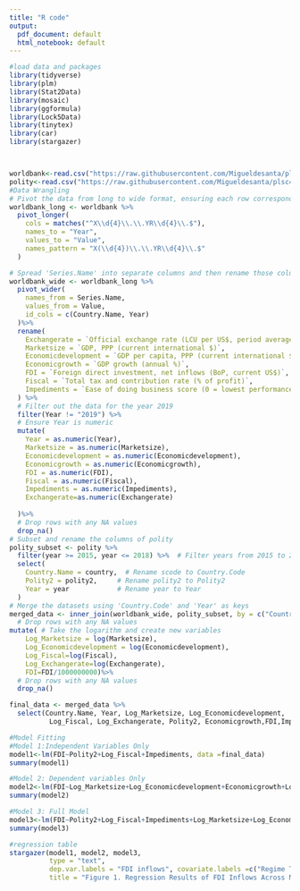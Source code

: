 ---
title: "R code"
output:
  pdf_document: default
  html_notebook: default
---
```{r message=FALSE, warning=FALSE}
#load data and packages
library(tidyverse)
library(plm)
library(Stat2Data)
library(mosaic)
library(ggformula)
library(Lock5Data)
library(tinytex)
library(car)
library(stargazer)



worldbank<-read.csv("https://raw.githubusercontent.com/Migueldesanta/plsc421/main/worldbank.csv")
polity<-read.csv("https://raw.githubusercontent.com/Migueldesanta/plsc421/main/p5v2018.csv")
#Data Wrangling
# Pivot the data from long to wide format, ensuring each row corresponds to a single country
worldbank_long <- worldbank %>%
  pivot_longer(
    cols = matches("^X\\d{4}\\.\\.YR\\d{4}\\.$"), 
    names_to = "Year",
    values_to = "Value",
    names_pattern = "X(\\d{4})\\.\\.YR\\d{4}\\.$"  
  )

# Spread 'Series.Name' into separate columns and then rename those columns
worldbank_wide <- worldbank_long %>%
  pivot_wider(
    names_from = Series.Name,
    values_from = Value,
    id_cols = c(Country.Name, Year)
  )%>%
  rename(
    Exchangerate = `Official exchange rate (LCU per US$, period average)`,
    Marketsize = `GDP, PPP (current international $)`,
    Economicdevelopment = `GDP per capita, PPP (current international $)`,
    Economicgrowth = `GDP growth (annual %)`,
    FDI = `Foreign direct investment, net inflows (BoP, current US$)`,
    Fiscal = `Total tax and contribution rate (% of profit)`,
    Impediments = `Ease of doing business score (0 = lowest performance to 100 = best performance)`
  ) %>%
  # Filter out the data for the year 2019
  filter(Year != "2019") %>%
  # Ensure Year is numeric
  mutate(
    Year = as.numeric(Year),
    Marketsize = as.numeric(Marketsize),
    Economicdevelopment = as.numeric(Economicdevelopment),
    Economicgrowth = as.numeric(Economicgrowth),
    FDI = as.numeric(FDI),
    Fiscal = as.numeric(Fiscal),
    Impediments = as.numeric(Impediments),
    Exchangerate=as.numeric(Exchangerate)
   
  )%>%
  # Drop rows with any NA values
  drop_na()
# Subset and rename the columns of polity
polity_subset <- polity %>%
  filter(year >= 2015, year <= 2018) %>%  # Filter years from 2015 to 2018
  select(
    Country.Name = country,  # Rename scode to Country.Code
    Polity2 = polity2,     # Rename polity2 to Polity2
    Year = year            # Rename year to Year
  )
# Merge the datasets using 'Country.Code' and 'Year' as keys
merged_data <- inner_join(worldbank_wide, polity_subset, by = c("Country.Name", "Year"))%>%
  # Drop rows with any NA values
mutate( # Take the logarithm and create new variables
    Log_Marketsize = log(Marketsize),
    Log_Economicdevelopment = log(Economicdevelopment),
    Log_Fiscal=log(Fiscal),
    Log_Exchangerate=log(Exchangerate),
    FDI=FDI/1000000000)%>%
  # Drop rows with any NA values
  drop_na()

final_data <- merged_data %>%
  select(Country.Name, Year, Log_Marketsize, Log_Economicdevelopment,  
          Log_Fiscal, Log_Exchangerate, Polity2, Economicgrowth,FDI,Impediments)
```

```{r}
#Model Fitting
#Model 1:Independent Variables Only
model1<-lm(FDI~Polity2+Log_Fiscal+Impediments, data =final_data)
summary(model1)

```
```{r}
#Model 2: Dependent variables Only
model2<-lm(FDI~Log_Marketsize+Log_Economicdevelopment+Economicgrowth+Log_Exchangerate,data=final_data)
summary(model2)
```
```{r}
#Model 3: Full Model
model3<-lm(FDI~Polity2+Log_Fiscal+Impediments+Log_Marketsize+Log_Economicdevelopment+Economicgrowth+Log_Exchangerate,data=final_data)
summary(model3)
```
```{r warning=FALSE}
#regression table
stargazer(model1, model2, model3, 
          type = "text", 
          dep.var.labels = "FDI inflows", covariate.labels =c("Regime Type", "Fiscal Incentives(log)", "Regulatory Impediments","Market Size(log)","Economic Development(log)","Economic Growth","Exchange Rate(log)"),
          title = "Figure 1. Regression Results of FDI Inflows Across Models")
```



